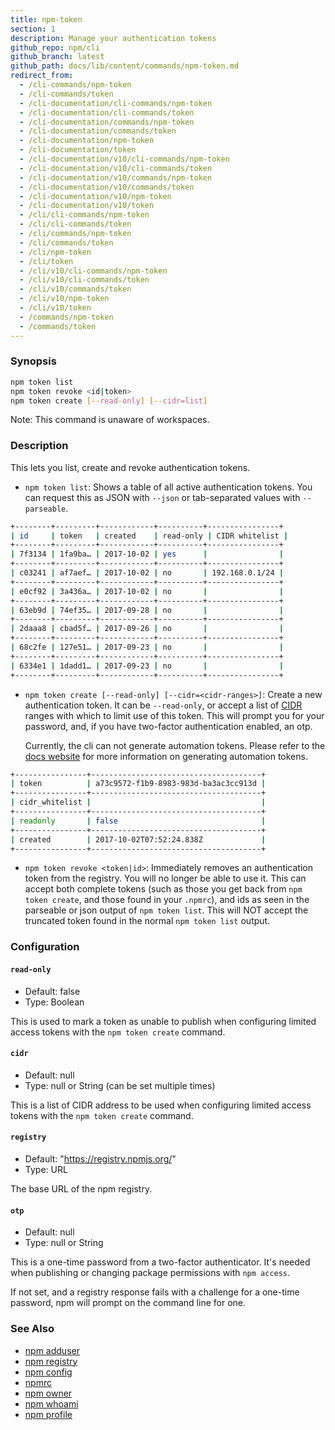 ```yaml
---
title: npm-token
section: 1
description: Manage your authentication tokens
github_repo: npm/cli
github_branch: latest
github_path: docs/lib/content/commands/npm-token.md
redirect_from:
  - /cli-commands/npm-token
  - /cli-commands/token
  - /cli-documentation/cli-commands/npm-token
  - /cli-documentation/cli-commands/token
  - /cli-documentation/commands/npm-token
  - /cli-documentation/commands/token
  - /cli-documentation/npm-token
  - /cli-documentation/token
  - /cli-documentation/v10/cli-commands/npm-token
  - /cli-documentation/v10/cli-commands/token
  - /cli-documentation/v10/commands/npm-token
  - /cli-documentation/v10/commands/token
  - /cli-documentation/v10/npm-token
  - /cli-documentation/v10/token
  - /cli/cli-commands/npm-token
  - /cli/cli-commands/token
  - /cli/commands/npm-token
  - /cli/commands/token
  - /cli/npm-token
  - /cli/token
  - /cli/v10/cli-commands/npm-token
  - /cli/v10/cli-commands/token
  - /cli/v10/commands/token
  - /cli/v10/npm-token
  - /cli/v10/token
  - /commands/npm-token
  - /commands/token
---
```


### Synopsis

```bash
npm token list
npm token revoke <id|token>
npm token create [--read-only] [--cidr=list]
```

Note: This command is unaware of workspaces.

### Description

This lets you list, create and revoke authentication tokens.

- `npm token list`: Shows a table of all active authentication tokens. You can request this as JSON with `--json` or tab-separated values with `--parseable`.

```bash
+--------+---------+------------+----------+----------------+
| id     | token   | created    | read-only | CIDR whitelist |
+--------+---------+------------+----------+----------------+
| 7f3134 | 1fa9ba… | 2017-10-02 | yes      |                |
+--------+---------+------------+----------+----------------+
| c03241 | af7aef… | 2017-10-02 | no       | 192.168.0.1/24 |
+--------+---------+------------+----------+----------------+
| e0cf92 | 3a436a… | 2017-10-02 | no       |                |
+--------+---------+------------+----------+----------------+
| 63eb9d | 74ef35… | 2017-09-28 | no       |                |
+--------+---------+------------+----------+----------------+
| 2daaa8 | cbad5f… | 2017-09-26 | no       |                |
+--------+---------+------------+----------+----------------+
| 68c2fe | 127e51… | 2017-09-23 | no       |                |
+--------+---------+------------+----------+----------------+
| 6334e1 | 1dadd1… | 2017-09-23 | no       |                |
+--------+---------+------------+----------+----------------+
```

- `npm token create [--read-only] [--cidr=<cidr-ranges>]`: Create a new authentication token. It can be `--read-only`, or accept a list of [CIDR](https://en.wikipedia.org/wiki/Classless_Inter-Domain_Routing) ranges with which to limit use of this token. This will prompt you for your password, and, if you have two-factor authentication enabled, an otp.

  Currently, the cli can not generate automation tokens. Please refer to the [docs website](https://docs.npmjs.com/creating-and-viewing-access-tokens) for more information on generating automation tokens.

```bash
+----------------+--------------------------------------+
| token          | a73c9572-f1b9-8983-983d-ba3ac3cc913d |
+----------------+--------------------------------------+
| cidr_whitelist |                                      |
+----------------+--------------------------------------+
| readonly       | false                                |
+----------------+--------------------------------------+
| created        | 2017-10-02T07:52:24.838Z             |
+----------------+--------------------------------------+
```

- `npm token revoke <token|id>`: Immediately removes an authentication token from the registry. You will no longer be able to use it. This can accept both complete tokens (such as those you get back from `npm token create`, and those found in your `.npmrc`), and ids as seen in the parseable or json output of `npm token list`. This will NOT accept the truncated token found in the normal `npm token list` output.

### Configuration

#### `read-only`

- Default: false
- Type: Boolean

This is used to mark a token as unable to publish when configuring limited access tokens with the `npm token create` command.

#### `cidr`

- Default: null
- Type: null or String (can be set multiple times)

This is a list of CIDR address to be used when configuring limited access tokens with the `npm token create` command.

#### `registry`

- Default: "https://registry.npmjs.org/"
- Type: URL

The base URL of the npm registry.

#### `otp`

- Default: null
- Type: null or String

This is a one-time password from a two-factor authenticator. It's needed when publishing or changing package permissions with `npm access`.

If not set, and a registry response fails with a challenge for a one-time password, npm will prompt on the command line for one.

### See Also

- [npm adduser](/cli/v10/commands/npm-adduser)
- [npm registry](/cli/v10/using-npm/registry)
- [npm config](/cli/v10/commands/npm-config)
- [npmrc](/cli/v10/configuring-npm/npmrc)
- [npm owner](/cli/v10/commands/npm-owner)
- [npm whoami](/cli/v10/commands/npm-whoami)
- [npm profile](/cli/v10/commands/npm-profile)
